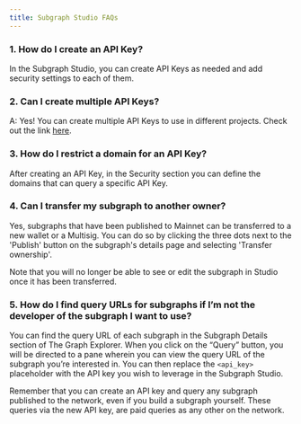 ```yaml
---
title: Subgraph Studio FAQs
---
```


### 1. How do I create an API Key?

In the Subgraph Studio, you can create API Keys as needed and add security settings to each of them.

### 2. Can I create multiple API Keys?

A: Yes! You can create multiple API Keys to use in different projects. Check out the link [here](https://thegraph.com/studio/apikeys/).

### 3. How do I restrict a domain for an API Key?

After creating an API Key, in the Security section you can define the domains that can query a specific API Key.

### 4. Can I transfer my subgraph to another owner? 

Yes, subgraphs that have been published to Mainnet can be transferred to a new wallet or a Multisig. You can 
do so by clicking the three dots next to the 'Publish' button on the subgraph's details page and selecting 
'Transfer ownership'. 

Note that you will no longer be able to see or edit the subgraph in Studio once it has been transferred.

### 5. How do I find query URLs for subgraphs if I’m not the developer of the subgraph I want to use?

You can find the query URL of each subgraph in the Subgraph Details section of The Graph Explorer. When you click on the “Query” button, you will be directed to a pane wherein you can view the query URL of the subgraph you’re interested in. You can then replace the `<api_key>` placeholder with the API key you wish to leverage in the Subgraph Studio.

Remember that you can create an API key and query any subgraph published to the network, even if you build a subgraph yourself. These queries via the new API key, are paid queries as any other on the network.
